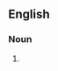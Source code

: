 {{also|shadowplays}}

==English==

===Noun===
{{head|en|noun form}}

# {{plural of|shadow play|lang=en}}